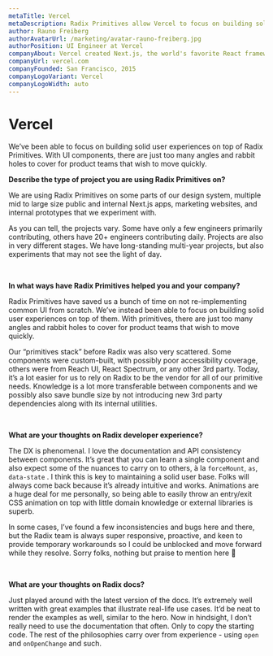 ```yaml
---
metaTitle: Vercel
metaDescription: Radix Primitives allow Vercel to focus on building solid user experiences on top of them, instead of re-implementing common UI from scratch.
author: Rauno Freiberg
authorAvatarUrl: /marketing/avatar-rauno-freiberg.jpg
authorPosition: UI Engineer at Vercel
companyAbout: Vercel created Next.js, the world's favorite React framework, and is building the best tools and workflow for frontend development teams.
companyUrl: vercel.com
companyFounded: San Francisco, 2015
companyLogoVariant: Vercel
companyLogoWidth: auto
---
```


# Vercel

<HeroQuote>
  We’ve been able to focus on building solid user experiences on top of Radix
  Primitives. With UI components, there are just too many angles and rabbit
  holes to cover for product teams that wish to move quickly.
</HeroQuote>

**Describe the type of project you are using Radix Primitives on?**

We are using Radix Primitives on some parts of our design system, multiple mid to large size public and internal Next.js apps, marketing websites, and internal prototypes that we experiment with.

As you can tell, the projects vary. Some have only a few engineers primarily contributing, others have 20+ engineers contributing daily. Projects are also in very different stages. We have long-standing multi-year projects, but also experiments that may not see the light of day.

<br />

**In what ways have Radix Primitives helped you and your company?**

Radix Primitives have saved us a bunch of time on not re-implementing common UI from scratch. We’ve instead been able to focus on building solid user experiences on top of them. With primitives, there are just too many angles and rabbit holes to cover for product teams that wish to move quickly.

Our “primitives stack” before Radix was also very scattered. Some components were custom-built, with possibly poor accessibility coverage, others were from Reach UI, React Spectrum, or any other 3rd party. Today, it’s a lot easier for us to rely on Radix to be the vendor for all of our primitive needs. Knowledge is a lot more transferable between components and we possibly also save bundle size by not introducing new 3rd party dependencies along with its internal utilities.

<br />

**What are your thoughts on Radix developer experience?**

The DX is phenomenal. I love the documentation and API consistency between components. It’s great that you can learn a single component and also expect some of the nuances to carry on to others, à la `forceMount`, `as`, `data-state` . I think this is key to maintaining a solid user base. Folks will always come back because it’s already intuitive and works. Animations are a huge deal for me personally, so being able to easily throw an entry/exit CSS animation on top with little domain knowledge or external libraries is superb.

In some cases, I’ve found a few inconsistencies and bugs here and there, but the Radix team is always super responsive, proactive, and keen to provide temporary workarounds so I could be unblocked and move forward while they resolve. Sorry folks, nothing but praise to mention here 🙌

<br />

**What are your thoughts on Radix docs?**

Just played around with the latest version of the docs. It’s extremely well written with great examples that illustrate real-life use cases. It’d be neat to render the examples as well, similar to the hero. Now in hindsight, I don’t really need to use the documentation that often. Only to copy the starting code. The rest of the philosophies carry over from experience - using `open` and `onOpenChange` and such.
